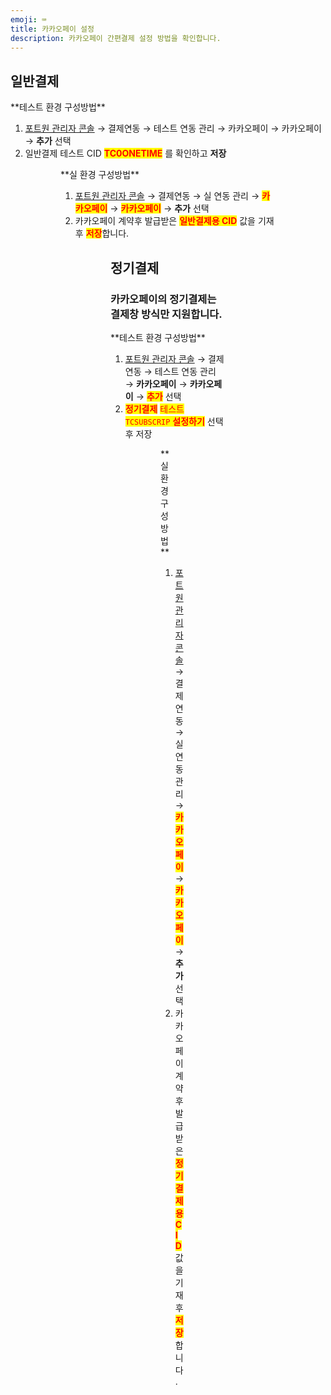 ```yaml
---
emoji: ⌨
title: 카카오페이 설정
description: 카카오페이 간편결제 설정 방법을 확인합니다.
---
```




## 일반**결제**

<Tabs>
<Tab title="테스트 결제">
**테스트 환경 구성방법**

1. [포트원 관리자 콘솔](https://admin.portone.io/) → 결제연동 → 테스트 연동 관리 → 카카오페이 → 카카오페이 → **추가** 선택
2. 일반결제 테스트 CID <mark style="color:red;">**TC0ONETIME**</mark> 를 확인하고 **저장**

<Figure
  src="/gitbook-assets/ko/image (185) (1).png"
  caption="포트원 관리자 콘솔 → 결제연동 → 테스트 연동 관리 → 카카오페이 → 카카오페이 → 추가 선택"
/>

<Figure
  src="/gitbook-assets/ko/image (176) (1).png"
  caption="일반결제 테스트 CID : TC0ONETIME 를 확인하고 저장"
/>

</Tab>

<Tab title="실 결제">
**실 환경 구성방법**

1. [포트원 관리자 콘솔](https://admin.portone.io/) → 결제연동 → 실 연동 관리 → <mark style="color:red;">**카카오페이**</mark> → <mark style="color:red;">**카카오페이**</mark> → **추가** 선택
2. 카카오페이 계약후 발급받은 <mark style="color:red;">**일반결제용 CID**</mark> 값을 기재 후 <mark style="color:red;">**저장**</mark>합니다.

<Figure
  src="/gitbook-assets/ko/image (180) (1).png"
  caption="포트원 관리자 콘솔 → 결제연동 → 실 연동 관리 → 카카오페이 → 카카오페이 → 추가 선택"
/>

<Figure
  src="/gitbook-assets/ko/image (182) (1).png"
  caption="카카오페이 계약후 발급받은 일반결제용 CID 값을 기재 후 저장 합니다."
/>

</Tab>
</Tabs>

## 정기결제

### 카카오페이의 정기결제는 결제창 방식만 지원합니다.

<Tabs>
<Tab title="테스트 결제">
**테스트 환경 구성방법**

1. [포트원 관리자 콘솔](https://admin.portone.io/) → 결제연동 → 테스트 연동 관리 → **카카오페이** → **카카오페이** → <mark style="color:red;">**추가**</mark> 선택
2. <mark style="color:red;">**정기결제**</mark> <mark style="color:red;">
     테스트 `TCSUBSCRIP`
   </mark> <mark style="color:red;">**설정하기**</mark> 선택 후 저장

<Figure
  src="/gitbook-assets/ko/image (181) (1).png"
  caption="포트원 관리자 콘솔 → 결제연동 → 테스트 연동 관리 → 카카오페이 → 카카오페이 → 추가 선택"
/>
<Figure
  src="/gitbook-assets/ko/image (187).png"
  caption="정기결제 테스트 TCSUBSCRIP 설정하기 선택 후 저장"
/>

</Tab>

<Tab title="실 결제">
**실 환경 구성방법**

1. [포트원 관리자 콘솔](https://admin.portone.io/) → 결제연동 → 실 연동 관리 → <mark style="color:red;">**카카오페이**</mark> → <mark style="color:red;">**카카오페이**</mark> → **추가** 선택
2. 카카오페이 계약후 발급받은 <mark style="color:red;">**정기결제용 CID**</mark> 값을 기재 후 <mark style="color:red;">**저장**</mark>합니다.

<Figure
  src="/gitbook-assets/ko/image (179) (1) (1).png"
  caption="포트원 관리자 콘솔 → 결제연동 → 실 연동 관리 → 카카오페이 → 카카오페이 → 추가 선택"
/>

<Figure
  src="/gitbook-assets/ko/image (177) (1) (1).png"
  caption="카카오페이 계약후 발급받은 정기결제용 CID 값을 기재 후 저장 합니다."
/>

</Tab>
</Tabs>

